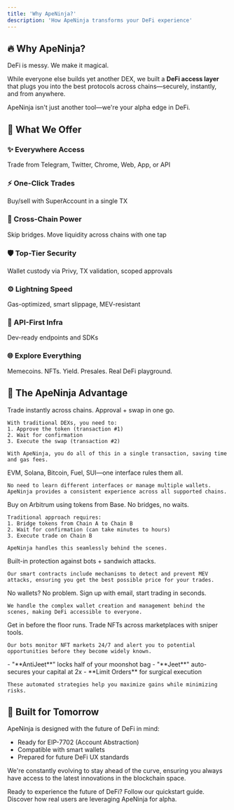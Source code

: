 ```yaml
---
title: 'Why ApeNinja?'
description: 'How ApeNinja transforms your DeFi experience'
---
```


## 🔥 Why ApeNinja?

DeFi is messy. We make it magical.

While everyone else builds yet another DEX, we built a **DeFi access layer** that plugs you into the best protocols across chains—securely, instantly, and from anywhere.

<Note>
  ApeNinja isn't just another tool—we're your alpha edge in DeFi.
</Note>

## 🚀 What We Offer

<Grid>
  <Box>
    <h3>✨ Everywhere Access</h3>
    <p>Trade from Telegram, Twitter, Chrome, Web, App, or API</p>
  </Box>
  <Box>
    <h3>⚡ One-Click Trades</h3>
    <p>Buy/sell with SuperAccount in a single TX</p>
  </Box>
  <Box>
    <h3>🌉 Cross-Chain Power</h3>
    <p>Skip bridges. Move liquidity across chains with one tap</p>
  </Box>
  <Box>
    <h3>🛡️ Top-Tier Security</h3>
    <p>Wallet custody via Privy, TX validation, scoped approvals</p>
  </Box>
  <Box>
    <h3>⚙️ Lightning Speed</h3>
    <p>Gas-optimized, smart slippage, MEV-resistant</p>
  </Box>
  <Box>
    <h3>📡 API-First Infra</h3>
    <p>Dev-ready endpoints and SDKs</p>
  </Box>
  <Box>
    <h3>🌐 Explore Everything</h3>
    <p>Memecoins. NFTs. Yield. Presales. Real DeFi playground.</p>
  </Box>
</Grid>

## 🧠 The ApeNinja Advantage

<AccordionGroup>
  <Accordion title="⚡ One-Click Execution">
    Trade instantly across chains. Approval + swap in one go.
    
    With traditional DEXs, you need to:
    1. Approve the token (transaction #1)
    2. Wait for confirmation
    3. Execute the swap (transaction #2)
    
    With ApeNinja, you do all of this in a single transaction, saving time and gas fees.
  </Accordion>
  
  <Accordion title="🌐 Boundary-Free Trading">
    EVM, Solana, Bitcoin, Fuel, SUI—one interface rules them all.
    
    No need to learn different interfaces or manage multiple wallets. ApeNinja provides a consistent experience across all supported chains.
  </Accordion>
  
  <Accordion title="🌉 Cross-Chain Liquidity Deployment">
    Buy on Arbitrum using tokens from Base. No bridges, no waits.
    
    Traditional approach requires:
    1. Bridge tokens from Chain A to Chain B
    2. Wait for confirmation (can take minutes to hours)
    3. Execute trade on Chain B
    
    ApeNinja handles this seamlessly behind the scenes.
  </Accordion>
  
  <Accordion title="🧠 Smart Slippage + MEV Defense">
    Built-in protection against bots + sandwich attacks.
    
    Our smart contracts include mechanisms to detect and prevent MEV attacks, ensuring you get the best possible price for your trades.
  </Accordion>
  
  <Accordion title="✉️ Email-Based Onboarding">
    No wallets? No problem. Sign up with email, start trading in seconds.
    
    We handle the complex wallet creation and management behind the scenes, making DeFi accessible to everyone.
  </Accordion>
  
  <Accordion title="🖼️ NFT Sniping Intelligence">
    Get in before the floor runs. Trade NFTs across marketplaces with sniper tools.
    
    Our bots monitor NFT markets 24/7 and alert you to potential opportunities before they become widely known.
  </Accordion>
  
  <Accordion title="🎯 Smart Position Controls">
    - "**AntiJeet**" locks half of your moonshot bag
    - "**Jeet**" auto-secures your capital at 2x
    - **Limit Orders** for surgical execution
    
    These automated strategies help you maximize gains while minimizing risks.
  </Accordion>
</AccordionGroup>

## 🔮 Built for Tomorrow

ApeNinja is designed with the future of DeFi in mind:

- Ready for EIP-7702 (Account Abstraction)
- Compatible with smart wallets
- Prepared for future DeFi UX standards

We're constantly evolving to stay ahead of the curve, ensuring you always have access to the latest innovations in the blockchain space.

<CardGroup cols={2}>
  <Card title="Get Started" icon="rocket" href="/quickstart">
    Ready to experience the future of DeFi? Follow our quickstart guide.
  </Card>
  <Card title="See Use Cases" icon="user-group" href="/use-cases/yield-farming">
    Discover how real users are leveraging ApeNinja for alpha.
  </Card>
</CardGroup>